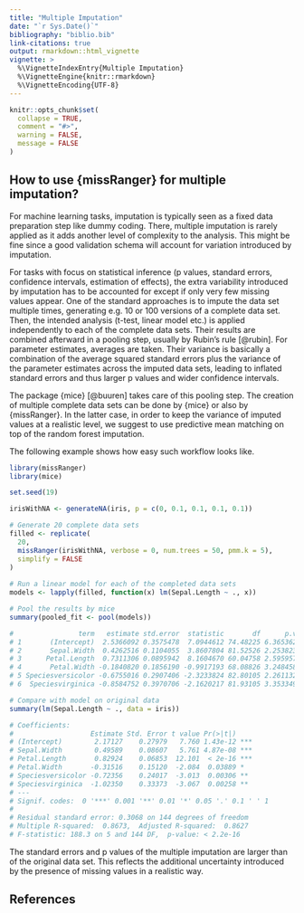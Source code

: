 ---
title: "Multiple Imputation"
date: "`r Sys.Date()`"
bibliography: "biblio.bib"
link-citations: true
output: rmarkdown::html_vignette
vignette: >
  %\VignetteIndexEntry{Multiple Imputation}
  %\VignetteEngine{knitr::rmarkdown}
  %\VignetteEncoding{UTF-8}
---

```{r, include = FALSE}
knitr::opts_chunk$set(
  collapse = TRUE,
  comment = "#>",
  warning = FALSE,
  message = FALSE
)
```

## How to use {missRanger} for multiple imputation?

For machine learning tasks, imputation is typically seen as a fixed data preparation step like dummy coding. There, multiple imputation is rarely applied as it adds another level of complexity to the analysis. This might be fine since a good validation schema will account for variation introduced by imputation. 

For tasks with focus on statistical inference (p values, standard errors, confidence intervals, estimation of effects), the extra variability introduced by imputation has to be accounted for except if only very few missing values appear. One of the standard approaches is to impute the data set multiple times, generating e.g. 10 or 100 versions of a complete data set. Then, the intended analysis (t-test, linear model etc.) is applied independently to each of the complete data sets. Their results are combined afterward in a pooling step, usually by Rubin's rule [@rubin]. For parameter estimates, averages are taken. Their variance is basically a combination of the average squared standard errors plus the variance of the parameter estimates across the imputed data sets, leading to inflated standard errors and thus larger p values and wider confidence intervals. 

The package {mice} [@buuren] takes care of this pooling step. The creation of multiple complete data sets can be done by {mice} or also by {missRanger}. In the latter case, in order to keep the variance of imputed values at a realistic level, we suggest to use predictive mean matching on top of the random forest imputation. 

The following example shows how easy such workflow looks like.

```r
library(missRanger)
library(mice)

set.seed(19)

irisWithNA <- generateNA(iris, p = c(0, 0.1, 0.1, 0.1, 0.1))

# Generate 20 complete data sets
filled <- replicate(
  20, 
  missRanger(irisWithNA, verbose = 0, num.trees = 50, pmm.k = 5), 
  simplify = FALSE
)
                           
# Run a linear model for each of the completed data sets                          
models <- lapply(filled, function(x) lm(Sepal.Length ~ ., x))

# Pool the results by mice
summary(pooled_fit <- pool(models))

#                term   estimate std.error  statistic       df      p.value
# 1       (Intercept)  2.5366092 0.3575478  7.0944612 74.48225 6.365362e-10
# 2       Sepal.Width  0.4262516 0.1104055  3.8607804 81.52526 2.253823e-04
# 3      Petal.Length  0.7311306 0.0895942  8.1604670 60.04758 2.595957e-11
# 4       Petal.Width -0.1840820 0.1856190 -0.9917193 68.08826 3.248458e-01
# 5 Speciesversicolor -0.6755016 0.2907406 -2.3233824 82.80105 2.261132e-02
# 6  Speciesvirginica -0.8584752 0.3970706 -2.1620217 81.93105 3.353349e-02

# Compare with model on original data
summary(lm(Sepal.Length ~ ., data = iris))

# Coefficients:
#                   Estimate Std. Error t value Pr(>|t|)    
# (Intercept)        2.17127    0.27979   7.760 1.43e-12 ***
# Sepal.Width        0.49589    0.08607   5.761 4.87e-08 ***
# Petal.Length       0.82924    0.06853  12.101  < 2e-16 ***
# Petal.Width       -0.31516    0.15120  -2.084  0.03889 *  
# Speciesversicolor -0.72356    0.24017  -3.013  0.00306 ** 
# Speciesvirginica  -1.02350    0.33373  -3.067  0.00258 ** 
# ---
# Signif. codes:  0 '***' 0.001 '**' 0.01 '*' 0.05 '.' 0.1 ' ' 1
# 
# Residual standard error: 0.3068 on 144 degrees of freedom
# Multiple R-squared:  0.8673,	Adjusted R-squared:  0.8627 
# F-statistic: 188.3 on 5 and 144 DF,  p-value: < 2.2e-16

```

The standard errors and p values of the multiple imputation are larger than of the original data set. This reflects the additional uncertainty introduced by the presence of missing values in a realistic way.

## References
